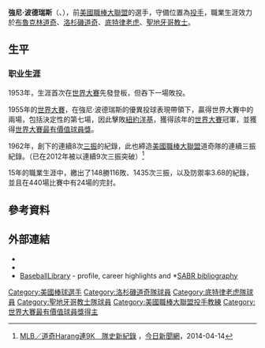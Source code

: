 {{noteTA
|G1=美国地名
|1=zh-cn:约翰尼; zh-tw:強尼
|2=zh-cn:波德雷斯; zh-tw:波德瑞斯
}}
{{Infobox baseball biography
|name= 強尼·波德瑞斯
|image=Johnny Podres HOF bronze sculpture 2014.jpg
|image_size= 300px
|caption=[[美國國家棒球名人堂暨博物館|美國國家棒球名人堂暨博物館]]的青銅雕像 
|position=投手
|bats=左
|throws=左
|birth_date={{birth date|1932|9|30}}
|birth_place=
|death_date={{death date and age|2008|1|13|1932|9|30}}
|death_place=
|debutleague = MLB
|debutdate=4月7日
|debutyear=1953年
|debutteam=[[布魯克林道奇|布魯克林道奇]]
|finalleague = MLB
|finaldate=6月21日
|finalyear=1969年
|finalteam=[[聖地牙哥教士|聖地牙哥教士]]
|statleague = MLB
|stat1label=勝–敗
|stat1value=148–116
|stat2label=[[防禦率|防禦率]]
|stat2value=3.68
|stat3label=[[三振|三振]]
|stat3value=1,435
|teams=
* [[洛杉磯道奇|布魯克林 / 洛杉磯道奇]] ({{by|1953}}–{{by|1966}})
* [[底特律老虎|底特律老虎]] ({{by|1966}}–{{by|1967}})
* [[聖地牙哥教士|聖地牙哥教士]] ({{by|1969}})
|highlights=
* 4× [[美國職棒大聯盟全明星賽|美國職棒大聯盟全明星賽]] ([[1958年美國職棒大聯盟全明星賽|1958]], [[1960年美國職棒大聯盟全明星賽_(第一次)|1960]], [[1960_年美國職棒大聯盟全明星賽_(第二次)|1960²]], [[1960年美國職棒大聯盟全明星賽_(第二次)|1962²]])
* 4× [[世界大賽|世界大賽]] 冠軍 ([[1955年世界大賽|1955]], [[1959年世界大賽|1959]], [[1963年世界大賽|1963]], [[1965年世界大賽|1965]])
* [[世界大賽最有價值球員獎|世界大賽最有價值球員獎]] (1955)
* [[美國職棒大聯盟防禦率王|美國職棒大聯盟防禦率王]] (1957)
}}
'''強尼·波德瑞斯'''（{{lang-en|'''Johnny Podres'''}}、{{bd|1932年|9月30日|2008年|1月13日}}），前[[美國職棒大聯盟|美國職棒大聯盟]]的選手，守備位置為[[投手|投手]]，職業生涯效力於[[布魯克林道奇|布魯克林道奇]]、[[洛杉磯道奇|洛杉磯道奇]]、[[底特律老虎|底特律老虎]]、[[聖地牙哥教士|聖地牙哥教士]]。

== 生平 ==
=== 职业生涯 ===
1953年，生涯首次在[[世界大賽|世界大賽]]先發登板，但吞下一場敗投。

1955年的[[世界大賽|世界大賽]]，在強尼·波德瑞斯的優異投球表現帶領下，贏得世界大賽中的兩場，包括決定性的第七場，因此擊敗[[紐約洋基|紐約洋基]]，獲得該年的[[世界大賽|世界大賽]]冠軍，並獲得[[世界大賽最有價值球員獎|世界大賽最有價值球員獎]]。

1962年，創下的連續8次[[三振|三振]]的紀錄，此也締造[[美國職棒大聯盟|美國職棒大聯盟]]道奇隊的連續三振紀錄。（已在2012年被{{link-en|哈朗|Aaron Harang}}以連續9次三振突破）<ref>[http://www.nownews.com/n/2012/04/14/29438 MLB／道奇Harang連9K　隊史新紀錄] {{Wayback|url=http://www.nownews.com/n/2012/04/14/29438 |date=20170114120251 }}，[[今日新聞網|今日新聞網]]，2014-04-14</ref>

15年的職業生涯中，繳出了148勝116敗、1435次三振，以及防禦率3.68的紀錄，並且在440場比賽中有24場的完封。

== 參考資料 ==
{{Reflist}}

== 外部連結 ==
* {{Find a Grave|23952348}}
* {{baseballstats|br=p/podrejo01|fangraphs=1010406|cube=johnny-podres|brm=podres001joh}}
* [https://web.archive.org/web/20080119103123/http://www.baseballlibrary.com/ballplayers/player.php?name=Johnny_Podres_1932 BaseballLibrary] - profile, career highlights and *[https://web.archive.org/web/20080119104938/http://www.baseballlibrary.com/baseballlibrary/sabr/tbi/P/Podres_Johnny.tbi.stm SABR bibliography]

{{Babe Ruth Award}}
{{1955年世界大賽冠軍布魯克林道奇隊名單}}
{{1959年世界大賽冠軍洛杉磯道奇隊名單}}
{{1963年世界大賽冠軍洛杉磯道奇隊名單}}
{{1965年世界大賽冠軍洛杉磯道奇隊名單}}
{{World Series MVPs}}
{{运动画刊年度最佳体育人物}}

{{Authority control}}
{{DEFAULTSORT:Podres, Johnny}}
[[Category:美國棒球選手|Category:美國棒球選手]]
[[Category:洛杉磯道奇隊球員|Category:洛杉磯道奇隊球員]]
[[Category:底特律老虎隊球員|Category:底特律老虎隊球員]]
[[Category:聖地牙哥教士隊球員|Category:聖地牙哥教士隊球員]]
[[Category:美國職棒大聯盟投手教練|Category:美國職棒大聯盟投手教練]]
[[Category:世界大賽最有價值球員獎得主|Category:世界大賽最有價值球員獎得主]]